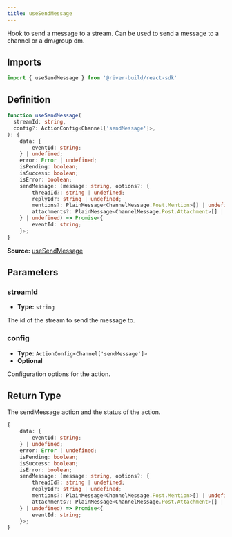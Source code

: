 ```yaml
---
title: useSendMessage
---
```

Hook to send a message to a stream. Can be used to send a message to a channel or a dm/group dm.

## Imports

```ts
import { useSendMessage } from '@river-build/react-sdk'
```

## Definition

```ts
function useSendMessage(
  streamId: string,
  config?: ActionConfig<Channel['sendMessage']>,
): {
    data: {
        eventId: string;
    } | undefined;
    error: Error | undefined;
    isPending: boolean;
    isSuccess: boolean;
    isError: boolean;
    sendMessage: (message: string, options?: {
        threadId?: string | undefined;
        replyId?: string | undefined;
        mentions?: PlainMessage<ChannelMessage.Post.Mention>[] | undefined;
        attachments?: PlainMessage<ChannelMessage.Post.Attachment>[] | undefined;
    } | undefined) => Promise<{
        eventId: string;
    }>;
}
```

**Source:** [useSendMessage](https://github.com/river-build/river/blob/main/packages/react-sdk/src/useSendMessage.ts)

## Parameters

### streamId

- **Type:** `string`

The id of the stream to send the message to.

### config

- **Type:** `ActionConfig<Channel['sendMessage']>`
- **Optional**

Configuration options for the action.

## Return Type

The sendMessage action and the status of the action.

```ts
{
    data: {
        eventId: string;
    } | undefined;
    error: Error | undefined;
    isPending: boolean;
    isSuccess: boolean;
    isError: boolean;
    sendMessage: (message: string, options?: {
        threadId?: string | undefined;
        replyId?: string | undefined;
        mentions?: PlainMessage<ChannelMessage.Post.Mention>[] | undefined;
        attachments?: PlainMessage<ChannelMessage.Post.Attachment>[] | undefined;
    } | undefined) => Promise<{
        eventId: string;
    }>;
}
```
